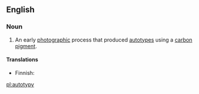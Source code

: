 ==English==

===Noun===
{{en-noun|-}}

# {{label|en|dated|photography}} An early [[photographic]] process that produced [[autotype]]s using a [[carbon]] [[pigment]].

====Translations====
{{trans-top|early photographic process}}
* Finnish: {{t|fi|autotypia}}
{{trans-mid}}
{{trans-bottom}}

[[pl:autotypy]]